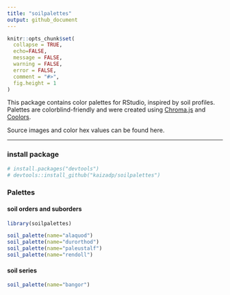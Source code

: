 ```yaml
---
title: "soilpalettes"
output: github_document
---
```


```r
knitr::opts_chunk$set(
  collapse = TRUE,
  echo=FALSE,
  message = FALSE,
  warning = FALSE,
  error = FALSE,
  comment = "#>",
  fig.height = 1
)
```

This package contains color palettes for RStudio, inspired by soil profiles.  
Palettes are colorblind-friendly and were created using [Chroma.js](https://gka.github.io/palettes/) and [Coolors](https://coolors.co).  

Source images and color hex values can be found here. 

----

### install package

```r
# install.packages("devtools") 
# devtools::install_github("kaizadp/soilpalettes")
```


### Palettes
#### soil orders and suborders
```r
library(soilpalettes)

soil_palette(name="alaquod")
soil_palette(name="durorthod")
soil_palette(name="paleustalf")
soil_palette(name="rendoll")

```

#### soil series
```r
soil_palette(name="bangor")
```